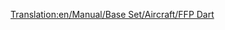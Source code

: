 [[Translation:en/Manual/Base Set/Aircraft/FFP Dart]]

{{it/Manuale/Set base/Aeromobili/StatAeroplani|Name=FFP Dart
|Image=[[File:en/Manual/Base Set/Aircraft/AërospatialeSE-310Caravelle.png|FPP Dart]]
|Costo=65.624
|Velocità=952
|Annuale=7.312
|Progettato=1954
|Vita=18
|Tipo=Grande
|Capacità=90 passeggeri e 10 sacchi postali
|Riadattabile=
*100 sacchi postali
*50 casse di beni
*25 tonnellate di cibo, borse di valori o sacchi di oro/diamanti
|Descrizione=Una capacità molto più elevata rispetto agli aerei precedenti, ma una durata inferiore e i prezzi più alti possono scoraggiare i nuovi giocatori dall'investire su questo velivolo.
|Real-lifeWikilink=Sud Aviation Caravelle
|Real-life=[https://it.wikipedia.org/wiki/Sud_Aviation_Caravelle Sud Aviation/Aérospatiale SE-210 Caravelle]
}}